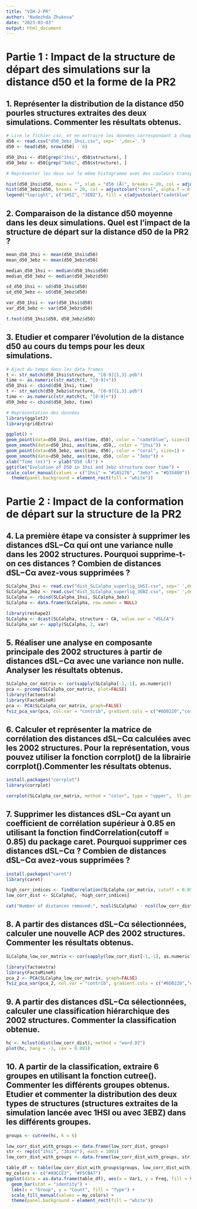 ---
title: "VIH-2-PR"
author: "Nadezhda Zhukova"
date: "2023-03-03"
output: html_document
---

# Partie 1 : Impact de la structure de départ des simulations sur la distance d50 et la forme de la PR2

## 1. Représenter la distribution de la distance d50 pourles structures extraites des deux simulations. Commenter les résultats obtenus.


```{r}
# Lire le fichier csv, et en extraire les données correspondant à chaque conformation
d50 <- read.csv("d50_3ebz_1hsi.csv", sep=' ',dec='.')
d50 <- head(d50, nrow(d50) - 6)

d50_1hsi <- d50[grep("1hsi", d50$structure), ]
d50_3ebz <- d50[grep("3ebz", d50$structure), ]
```

```{r}
# Représenter les deux sur le même histogramme avec des couleurs transparentes pouvant se chevaucher

hist(d50_1hsi$d50, main = "", xlab = "d50 (Å)", breaks = 20, col = adjustcolor("cadetblue", alpha.f = 0.55))
hist(d50_3ebz$d50, breaks = 20, col = adjustcolor("coral", alpha.f = 0.55), add = TRUE)
legend("topright", c("1HSI", "3EBZ"), fill = c(adjustcolor("cadetblue", alpha.f = 0.55), adjustcolor("coral", alpha.f = 0.55)))
```

## 2. Comparaison de la distance d50 moyenne dans les deux simulations. Quel est l’impact de la structure de départ sur la distance d50 de la PR2 ?

```{r}
mean_d50_1hsi <- mean(d50_1hsi$d50)
mean_d50_3ebz <- mean(d50_3ebz$d50)

median_d50_1hsi <- median(d50_1hsi$d50)
median_d50_3ebz <- median(d50_3ebz$d50)

sd_d50_1hsi <- sd(d50_1hsi$d50)
sd_d50_3ebz <- sd(d50_3ebz$d50)

var_d50_1hsi <- var(d50_1hsi$d50)
var_d50_3ebz <- var(d50_3ebz$d50)
```

```{r}
t.test(d50_1hsi$d50, d50_3ebz$d50)
```
## 3. Etudier et comparer l’évolution de la distance d50 au cours du temps pour les deux simulations.


```{r}
# Ajout du temps dans les data frames
t <- str_match(d50_1hsi$structure, "[0-9]{1,3}.pdb")
time <- as.numeric(str_match(t, "[0-9]+"))
d50_1hsi <- cbind(d50_1hsi, time)
t <- str_match(d50_3ebz$structure, "[0-9]{1,3}.pdb")
time <- as.numeric(str_match(t, "[0-9]+"))
d50_3ebz <- cbind(d50_3ebz, time)

# Représentation des données
library(ggplot2)
library(gridExtra)

ggplot() +
geom_point(data=d50_1hsi, aes(time, d50), color = "cadetblue", size=1) +
geom_smooth(data=d50_1hsi, aes(time, d50,, color = "1hsi")) +
geom_point(data=d50_3ebz, aes(time, d50), color = "coral", size=1) +
geom_smooth(data=d50_3ebz, aes(time, d50, color = "3ebz")) +
xlab("Time (ns)") + ylab("D50 (Å)") +
ggtitle("Evolution of D50 in 1hsi and 3ebz structure over time") +
scale_color_manual(values = c("1hsi" = "#1A5276", "3ebz" = "#D35400")) +
  theme(panel.background = element_rect(fill = "white"))

```

# Partie 2 : Impact de la conformation de départ sur la structure de la PR2


## 4. La première étape va consister à supprimer les distances dSL−Cα qui ont une variance nulle dans les 2002 structures. Pourquoi supprime-t-on ces distances ? Combien de distances dSL−Cα avez-vous supprimées ?

```{r}
SLCalpha_1hsi <- read.csv("dist_SLCalpha_superlig_1HSI.csv", sep=' ',dec='.')
SLCalpha_3ebz <- read.csv("dist_SLCalpha_superlig_3EBZ.csv", sep=' ',dec='.')
SLCalpha <- rbind(SLCalpha_1hsi, SLCalpha_3ebz)
SLCalpha <- data.frame(SLCalpha, row.names = NULL)

library(reshape2)
SLCalpha <- dcast(SLCalpha, structure ~ CA, value.var = "dSLCA")
SLCalpha_var <- apply(SLCalpha, 2, var)
```

## 5. Réaliser une analyse en composante principale des 2002 structures à partir de distances dSL−Cα avec une variance non nulle. Analyser les résultats obtenus.

```{r}
SLCalpha_cor_matrix <- cor(sapply(SLCalpha[-1,-1], as.numeric))
pca <- prcomp(SLCalpha_cor_matrix, plot=FALSE)
library(factoextra)
library(FactoMineR)
pca <- PCA(SLCalpha_cor_matrix, graph=FALSE)
fviz_pca_var(pca, col.var = "contrib", gradient.cols = c("#6D0220","coral", "#FFFFFF", "cadetblue", "#053061"), repel = TRUE)
```

## 6. Calculer et représenter la matrice de corrélation des distances dSL−Cα calculées avec les 2002 structures. Pour la représentation, vous pouvez utiliser la fonction corrplot() de la librairie corrplot().Commenter les résultats obtenus.

```{r}
install.packages("corrplot")
library(corrplot)

corrplot(SLCalpha_cor_matrix, method = "color", type = "upper",  tl.pos = "n", tl.cex = 0.2, tl.col = "black")

```

## 7. Supprimer les distances dSL−Cα ayant un coefficient de corrélation supérieur à 0.85 en utilisant la fonction findCorrelation(cutoff = 0.85) du package caret. Pourquoi supprimer ces distances dSL−Cα ? Combien de distances dSL−Cα avez-vous supprimées ?
 
```{r}
install.packages("caret")
library(caret)

high_corr_indices <- findCorrelation(SLCalpha_cor_matrix, cutoff = 0.85)
low_corr_dist <- SLCalpha[, -high_corr_indices]

cat("Number of distances removed:", ncol(SLCalpha) - ncol(low_corr_dist))

```
## 8. A partir des distances dSL−Cα sélectionnées, calculer une nouvelle ACP des 2002 structures. Commenter les résultats obtenus.

```{r}
SLCalpha_low_cor_matrix <- cor(sapply(low_corr_dist[-1,-1], as.numeric))

library(factoextra)
library(FactoMineR)
pca_2 <- PCA(SLCalpha_low_cor_matrix, graph=FALSE)
fviz_pca_var(pca_2, col.var = "contrib", gradient.cols = c("#6D0220","coral", "#FFFFFF", "cadetblue", "#053061"), repel = TRUE)

```
 
## 9. A partir des distances dSL−Cα sélectionnées, calculer une classification hiérarchique des 2002 structures. Commenter la classification obtenue.

```{r}
hc <- hclust(dist(low_corr_dist), method = "ward.D2")
plot(hc, hang = -1, cex = 0.001)
```

## 10. A partir de la classification, extraire 6 groupes en utilisant la fonction cutree(). Commenter les différents groupes obtenus. Etudier et commenter la distribution des deux types de structures (structures extraites de la simulation lancée avec 1HSI ou avec 3EBZ) dans les différents groupes.

```{r}
groups <- cutree(hc, k = 6)

low_corr_dist_with_groups <- data.frame(low_corr_dist, groups)
str <- rep(c("1hsi", "3bzez"), each = 1001)
low_corr_dist_with_groups <- data.frame(low_corr_dist_with_groups, str)

table_df <- table(low_corr_dist_with_groups$groups, low_corr_dist_with_groups$str)
my_colors <- c("#A9CCE3", "#F5CBA7")
ggplot(data = as.data.frame(table_df), aes(x = Var1, y = Freq, fill = Var2)) +
  geom_bar(stat = "identity") +
  labs(x = "Group", y = "Count", fill = "Type") +
  scale_fill_manual(values = my_colors) +
  theme(panel.background = element_rect(fill = "white"))
```

